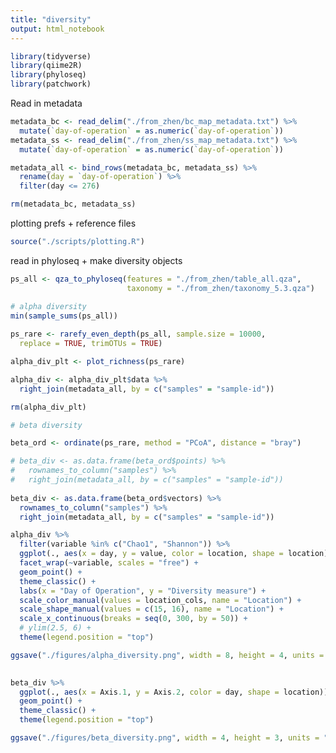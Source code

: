 ```yaml
---
title: "diversity"
output: html_notebook
---
```


```r
library(tidyverse)
library(qiime2R)
library(phyloseq)
library(patchwork)

```



Read in metadata

```r

metadata_bc <- read_delim("./from_zhen/bc_map_metadata.txt") %>%
  mutate(`day-of-operation` = as.numeric(`day-of-operation`))
metadata_ss <- read_delim("./from_zhen/ss_map_metadata.txt") %>%
  mutate(`day-of-operation` = as.numeric(`day-of-operation`))

metadata_all <- bind_rows(metadata_bc, metadata_ss) %>%
  rename(day = `day-of-operation`) %>%
  filter(day <= 276)

rm(metadata_bc, metadata_ss)


```

plotting prefs + reference files
```r

source("./scripts/plotting.R")

```


read in phyloseq + make diversity objects
```r
ps_all <- qza_to_phyloseq(features = "./from_zhen/table_all.qza",
                          taxonomy = "./from_zhen/taxonomy_5.3.qza")

# alpha diversity
min(sample_sums(ps_all))
    
ps_rare <- rarefy_even_depth(ps_all, sample.size = 10000,
  replace = TRUE, trimOTUs = TRUE)

alpha_div_plt <- plot_richness(ps_rare)

alpha_div <- alpha_div_plt$data %>%
  right_join(metadata_all, by = c("samples" = "sample-id")) 

rm(alpha_div_plt)

# beta diversity

beta_ord <- ordinate(ps_rare, method = "PCoA", distance = "bray")

# beta_div <- as.data.frame(beta_ord$points) %>%
#   rownames_to_column("samples") %>%
#   right_join(metadata_all, by = c("samples" = "sample-id")) 
   
beta_div <- as.data.frame(beta_ord$vectors) %>%
  rownames_to_column("samples") %>%
  right_join(metadata_all, by = c("samples" = "sample-id")) 


```


```r
alpha_div %>%
  filter(variable %in% c("Chao1", "Shannon")) %>%
  ggplot(., aes(x = day, y = value, color = location, shape = location)) +
  facet_wrap(~variable, scales = "free") + 
  geom_point() +
  theme_classic() +
  labs(x = "Day of Operation", y = "Diversity measure") +
  scale_color_manual(values = location_cols, name = "Location") +
  scale_shape_manual(values = c(15, 16), name = "Location") +
  scale_x_continuous(breaks = seq(0, 300, by = 50)) +
  # ylim(2.5, 6) + 
  theme(legend.position = "top")

ggsave("./figures/alpha_diversity.png", width = 8, height = 4, units = "in", dpi = 320)
  
```


```r
beta_div %>%
  ggplot(., aes(x = Axis.1, y = Axis.2, color = day, shape = location)) +
  geom_point() +
  theme_classic() +
  theme(legend.position = "top")

ggsave("./figures/beta_diversity.png", width = 4, height = 3, units = "in", dpi = 320)
```





